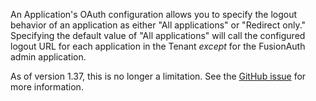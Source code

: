 An Application's OAuth configuration allows you to specify the logout behavior of an application as either "All applications" or "Redirect only."
Specifying the default value of "All applications" will call the configured logout URL for each application in the Tenant _except_ for the FusionAuth admin application.

As of version 1.37, this is no longer a limitation. See the [GitHub issue](https://github.com/FusionAuth/fusionauth-issues/issues/1699) for more information.
